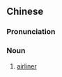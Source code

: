 ==Chinese==
{{zh-forms|s=民航机|type=21}}
{{zh-wp}}

===Pronunciation===
{{zh-pron
|m=mínhángjī
|mn=bîn-hâng-ki
|cat=n
}}

===Noun===
{{zh-noun}}

# [[airliner]]